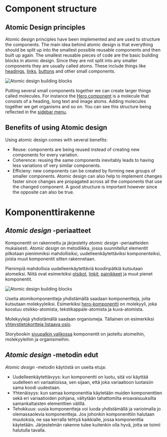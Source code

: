 
<Meta title="Documentation/Component structure" />

<Docs language="en">

# Component structure

## Atomic Design principles

Atomic design principles have been implemented and are used to structure the components.
The main idea behind atomic design is that everything should be split up into the smallest possible reusable components
and then built up again. The smallest reusable pieces of code are the basic building blocks in atomic design. Since they
are not split into any smaller components they are usually called atoms. These include things like
[headings](?path=/story/atoms-text--heading), [links](?path=/story/atoms-links--link),
[buttons](?path=/story/atoms-button--button) and other small components.

![Atomic design building blocks](/documentation/atomic-design.png)

Putting several small components together we can create larger things called molecules. For instance the
[Hero component](?path=/story/molecules-hero--hero) is a molecule that consists of a heading, long text and image atoms.
Adding molecules together we get organisms and so on. You can see this structure being reflected in the
[sidebar menu](?path=/story/documentation-interface--page#sidebar).

## Benefits of using Atomic design

Using atomic design comes with several benefits:

- Reuse: components are being reused instead of creating new components for every variation.
- Coherence: reusing the same components inevitably leads to having less variations of very similar components.
- Efficieny: new components can be created by forming new groups of smaller components. Atomic design can also help to
  implement changes faster since changes are propagated across all the components that use the changed component.
  A good structure is important however since the opposite can also be true.

</Docs>

<Docs language="fi">

# Komponenttirakenne

## _Atomic design_ -periaatteet

Komponentit on rakennettu ja järjestetty _atomic design_ -periaatteiden mukaisesti. _Atomic design_ on metodiikka, jossa
suunnitellut elementit pilkotaan pienimmiksi mahdollisiksi, uudelleenkäytettäviksi komponenteiksi, joista muut
komponentit sitten rakennetaan.

Pienimpiä mahdollisia uudelleenkäytettäviä koodinpätkiä kutsutaan atomeiksi. Niitä ovat esimerkiksi
[otsikot](?path=/story/atoms-text--heading?path=/story/atoms-text--heading), [linkit](?path=/story/atoms-links--link),
[painikkeet](?path=/story/atoms-button--button) ja muut pienet komponentit.

![Atomic design building blocks](/documentation/atomic-design.png)

Useita atomikomponentteja yhdistämällä saadaan komponentteja, joita kutsutaan molekyyleiksi. Esimerkiksi
[hero-komponentti](?path=/story/molecules-hero--hero) on molekyyli, joka koostuu otsikko-atomista,
tekstikappale-atomista ja kuva-atomista.

Molekyylejä yhdistämällä saadaan organismeja. Tällainen on esimerkiksi
[yhteystietokortteja listaava osio](?path=/story/organisms-section--section-cards).

Storybookin [sivupalkin valikossa](?path=/story/documentation-interface--page#sidebar) komponentit on jaoteltu
atomeihin, molekyyleihin ja organismeihin.

## _Atomic design_ -metodin edut

_Atomic design_ -metodin käytöstä on useita etuja:

- Uudelleenkäytettävyys: kun komponentti on luotu, sitä voi käyttää uudelleen eri variaatioissa, sen sijaan, että joka
variaatioon luotaisiin sama koodi uudestaan.
- Yhtenäisyys: kun samaa komponenttia käytetään muiden komponenttien sekä eri variaatioiden pohjana, vältytään
tahattomilta eroavaisuuksilta samankaltaisten elementtien välillä.
- Tehokkuus: uusia komponentteja voi luoda yhdistämällä ja varioimalla jo olemassaolevia komponentteja. Jos johonkin
komponenttiin halutaan muutoksia, ne saa kerralla tehtyä kaikkialle, jossa komponenttia käytetään. Järjestelmän rakenne
tulee kuitenkin olla hyvä, jotta se toimii halutulla tavalla.

</Docs>
